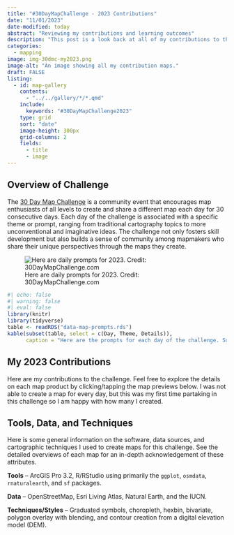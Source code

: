```yaml
---
title: "#30DayMapChallenge - 2023 Contributions"
date: "11/01/2023"
date-modified: today
abstract: "Reviewing my contributions and learning outcomes"
description: "This post is a look back at all of my contributions to the 2023 #30 Day Map Challenge, a daily social media challenge for the cartography community. I outline the tools I used and the data I explored along the way."
categories:
  - mapping
image: img-30dmc-my2023.png
image-alt: "An image showing all my contribution maps."
draft: FALSE
listing:
  - id: map-gallery
    contents:
      - "../../gallery/*/*.qmd"
    include: 
      keywords: "#30DayMapChallenge2023"
    type: grid
    sort: "date"
    image-height: 300px
    grid-columns: 2
    fields:
      - title
      - image
---
```


## Overview of Challenge

The [30 Day Map Challenge](https://30daymapchallenge.com/) is a community event that encourages map enthusiasts of all levels to create and share a different map each day for 30 consecutive days. Each day of the challenge is associated with a specific theme or prompt, ranging from traditional cartography topics to more unconventional and imaginative ideas. The challenge not only fosters skill development but also builds a sense of community among mapmakers who share their unique perspectives through the maps they create.

![Here are daily prompts for 2023. Credit: 30DayMapChallenge.com](img-30dmc-2023.png)

```r
#| echo: false
#| warning: false
#| eval: false
library(knitr)
library(tidyverse)
table <- readRDS("data-map-prompts.rds")
kable(subset(table, select = c(Day, Theme, Details)),
      caption = "Here are the prompts for each day of the challenge. Source: 30daymapchallenge.com")
```


## My 2023 Contributions

Here are my contributions to the challenge. Feel free to explore the details on each map product by clicking/tapping the map previews below. I was not able to create a map for every day, but this was my first time partaking in this challenge so I am happy with how many I created.

:::{#map-gallery .listings-gallery}
:::

## Tools, Data, and Techniques

Here is some general information on the software, data sources, and cartographic techniques I used to create maps for this challenge. See the detailed overviews of each map for an in-depth acknowledgement of these attributes.

**Tools** -- ArcGIS Pro 3.2, R/RStudio using primarily the `ggplot`, `osmdata`, `rnaturalearth`, and `sf` packages.

**Data** -- OpenStreetMap, Esri Living Atlas, Natural Earth, and the IUCN.

**Techniques/Styles** -- Graduated symbols, choropleth, hexbin, bivariate, polygon overlay with blending, and contour creation from a digital elevation model (DEM).
